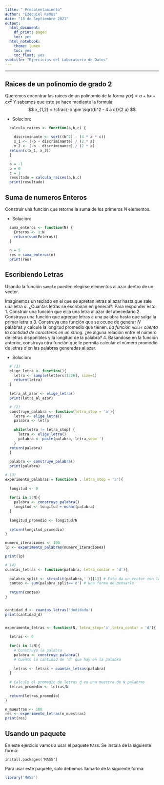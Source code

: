 ```yaml
---
title: " Precalentamiento"
author: "Ezequiel Remus"
date: "18 de Septiembre 2021"
output:
  html_document:
    df_print: paged
    toc: yes
  html_notebook:
    theme: lumen
    toc: yes
    toc_float: yes
subtitle: "Ejercicios del Laboratorio de Datos"
---
```

---

## Raices de un polinomio de grado 2

Queremos encontrar las raices de un polinomio de la forma $y(x) = a + b x + c x^2$
 Y sabemos que esto se hace mediante la formula:
 $$
  x_{1,2} = \cfrac{-b \pm \sqrt{b^2 - 4 a c}}{2 a}
 $$
 
 - Solucion: 
 
```r
  calcula_raices <- function(a,b,c) {
    
    discriminante <- sqrt((b^2) - (4 * a * c))
    x_1 <- (-b + discriminante) / (2 * a)
    x_2 <- (-b - discriminante) / (2 * a)
  return(c(x_1, x_2))
  }

  a = -1
  b = 0
  c = 1
  resultado = calcula_raices(a,b,c)
  print(resultado)
```

## Suma de numeros Enteros

Construir una función que retorne la suma de los primeros $N$ elementos.

 * Solucion: 
 
```r
  suma_enteros <- function(N) {
    Enteros <- 1:N
    return(sum(Enteros))
  }  
  
  n = 5
  res = suma_enteros(n)
  print(res)
```
 
## Escribiendo Letras

Usando la función `sample` pueden elegirse elementos al azar dentro de 
un vector.

Imaginemos un teclado en el que se apretan letras al azar hasta que sale una letra $a$. ¿Cuantas letras se escribiran en general?. Para responder esto: 
 1. Construir una función que elija una letra al azar del abecedario
 2. Construya una función que agregue letras a una palabra hasta que salga la primer letra $a$
 3. Construya una función que se ocupe de generar _N_ palabras y calcule la longitud promedio que tienen. _La función `nchar` cuenta la cantidad de caracteres en un string._ ¿Ve alguna relación entre el número de letras disponibles y la longitud de la palabra?
 4. Basandose en la función anterior, construya otra función que le permita calcular el número promedio de letras _d_ en las palabras generadas al azar.

* Solucion:

```r
  # (1)
  elige_letra <- function(){
    letra <- sample(letters[1:26], size=1)
    return(letra)
  }
  
  letra_al_azar <- elige_letra()
  print(letra_al_azar)
```

```r
  # (2)
  construye_palabra <- function(letra_stop = 'a'){
    letra <- elige_letra()
    palabra <- letra
    
    while(letra != letra_stop) {
      letra <- elige_letra()
      palabra <- paste(palabra, letra,sep='')
    }
  return(palabra)
  }
  
  palabra <- construye_palabra()
  print(palabra)
```
```r
# (3)
experimento_palabras = function(N , letra_stop = 'a'){
  
  longitud <- 0
  
  for(i in 1:N){
    palabra <- construye_palabra() 
    longitud <- longitud + nchar(palabra)
  }
  
  longitud_promedio <- longitud/N
  
  return(longitud_promedio)
}

numero_iteraciones <- 100
lp <- experimento_palabras(numero_iteraciones)

print(lp)
```
```r
# (4)
cuantas_letras <- function(palabra, letra_contar = 'd'){
  
  palabra_split <- strsplit(palabra,'')[[1]] # Esto da un vector con las letras todas separadas
  conteo <- sum(palabra_split=='d') # Una forma de pensarlo
  
  return(conteo)
}


cantidad_d <- cuantas_letras('dodidado')
print(cantidad_d)


experimento_letras <- function(N, letra_stop='a',letra_contar = 'd'){
  
  letras <- 0
  
  for(i in 1:N){
    # Construyo la palabra
    palabra <- construye_palabra()
    # Cuento la cantidad de 'd' que hay en la palabra
    
    letras <- letras + cuantas_letras(palabra)
  }
  
  # Calculo el promedio de letras d en una muestra de N palabras
  letras_promedio <- letras/N
  
  return(letras_promedio)
}

n_muestras <- 100
res <- experimento_letras(n_muestras)
print(res)
```
## Usando un paquete

En este ejercicio vamos a usar el paquete `MASS`. Se instala de la siguiente forma:
```
install.packages('MASS')
```
Para usar este paquete, solo debemos llamarlo de la siguiente forma:
```r
library('MASS')

```


